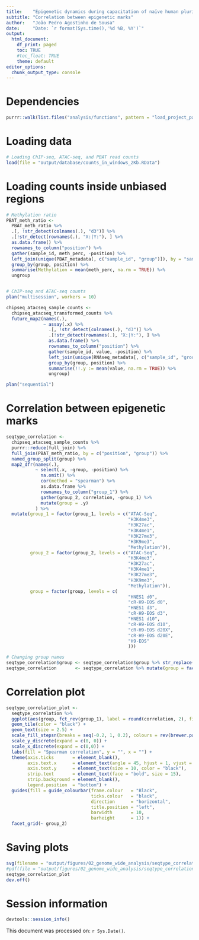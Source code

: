 ```yaml
---
title:    "Epigenetic dynamics during capacitation of naïve human pluripotent stem cells"
subtitle: "Correlation between epigenetic marks"
author:   "João Pedro Agostinho de Sousa"
date:     "Date: `r format(Sys.time(),'%d %B, %Y')`"
output:
  html_document:
    df_print: paged
    toc: TRUE
    #toc_float: TRUE
    theme: default
editor_options:
  chunk_output_type: console
---
```


# Dependencies
```r

purrr::walk(list.files("analysis/functions", pattern = "load_project_packages", full.names = T), source)

```

# Loading data
```r

# Loading ChIP-seq, ATAC-seq, and PBAT read counts
load(file = "output/database/counts_in_windows_2Kb.RData")

```

# Loading counts inside unbiased regions
```r

# Methylation ratio
PBAT_meth_ratio <- 
  PBAT_meth_ratio %>%
  .[, !str_detect(colnames(.), "d3")] %>% 
  .[!str_detect(rownames(.), "X:|Y:"), ] %>%
  as.data.frame() %>% 
  rownames_to_column("position") %>%
  gather(sample_id, meth_perc, -position) %>%
  left_join(unique(PBAT_metadata[, c("sample_id", "group")]), by = "sample_id") %>%
  group_by(group, position) %>%
  summarise(Methylation = mean(meth_perc, na.rm = TRUE)) %>%
  ungroup


# ChIP-seq and ATAC-seq counts
plan("multisession", workers = 10)

chipseq_atacseq_sample_counts <- 
  chipseq_atacseq_transformed_counts %>% 
  future_map2(names(.),
              ~ assay(.x) %>%
                .[, !str_detect(colnames(.), "d3")] %>% 
                .[!str_detect(rownames(.), "X:|Y:"), ] %>%
                as.data.frame() %>%
                rownames_to_column("position") %>%
                gather(sample_id, value, -position) %>%
                left_join(unique(RNAseq_metadata[, c("sample_id", "group")]), by = "sample_id") %>%
                group_by(group, position) %>%
                summarise(!!.y := mean(value, na.rm = TRUE)) %>%
                ungroup)

plan("sequential")

```

# Correlation between epigenetic marks
```r

seqtype_correlation <- 
  chipseq_atacseq_sample_counts %>% 
  purrr::reduce(full_join) %>% 
  full_join(PBAT_meth_ratio, by = c("position", "group")) %>%
  named_group_split(group) %>%
  map2_dfr(names(.),
           ~ select(.x, -group, -position) %>%
             na.omit() %>% 
             cor(method = "spearman") %>% 
             as.data.frame %>% 
             rownames_to_column("group_1") %>% 
             gather(group_2, correlation, -group_1) %>% 
             mutate(group = .y)
           ) %>% 
  mutate(group_1 = factor(group_1, levels = c("ATAC-Seq",
                                              "H3K4me3",
                                              "H3K27ac",
                                              "H3K4me1",
                                              "H3K27me3",
                                              "H3K9me3",
                                              "Methylation")),
         group_2 = factor(group_2, levels = c("ATAC-Seq",
                                              "H3K4me3",
                                              "H3K27ac",
                                              "H3K4me1",
                                              "H3K27me3",
                                              "H3K9me3",
                                              "Methylation")),
         group = factor(group, levels = c(
                                              "HNES1 d0",
                                              "cR-H9-EOS d0",
                                              "HNES1 d3",
                                              "cR-H9-EOS d3",
                                              "HNES1 d10",
                                              "cR-H9-EOS d10",
                                              "cR-H9-EOS d20X", 
                                              "cR-H9-EOS d20E",
                                              "H9-EOS"
                                              )))

# Changing group names
seqtype_correlation$group <- seqtype_correlation$group %>% str_replace("^H9-EOS$", "H9 Primed") %>% str_remove("-EOS")
seqtype_correlation       <- seqtype_correlation %>% mutate(group = factor(group, levels = c("HNES1 d0", "cR-H9 d0", "HNES1 d10", "cR-H9 d10", "cR-H9 d20X", "cR-H9 d20E", "H9 Primed")))

```

# Correlation plot
```r

seqtype_correlation_plot <- 
  seqtype_correlation %>%
  ggplot(aes(group, fct_rev(group_1), label = round(correlation, 2), fill = correlation)) +
  geom_tile(color = "black") +
  geom_text(size = 2.5) +
  scale_fill_stepsn(breaks = seq(-0.2, 1, 0.2), colours = rev(brewer.pal(n = 11, name = "RdBu")[c(1,2,3,4,5,5,7,10,11,11,11)]), limits = c(-0.20, 1), values = scales::rescale(seq(-0.9, 1, 0.1), from = c(-0.5, 1))) +
  scale_y_discrete(expand = c(0, 0)) +
  scale_x_discrete(expand = c(0,0)) +
  labs(fill = "Spearman correlation", y = "", x = "") +
  theme(axis.ticks       = element_blank(),
        axis.text.x      = element_text(angle = 45, hjust = 1, vjust = 1, size = 10, color = "black"),
        axis.text.y      = element_text(size = 10, color = "black"),
        strip.text       = element_text(face = "bold", size = 15),
        strip.background = element_blank(),
        legend.position  = "bottom") +
  guides(fill = guide_colourbar(frame.colour   = "Black", 
                                ticks.colour   = "black", 
                                direction      = "horizontal", 
                                title.position = "left", 
                                barwidth       = 10, 
                                barheight      = 1)) +
  facet_grid(~ group_2)

```

# Saving plots
```r

svg(filename = "output/figures/02_genome_wide_analysis/seqtype_correlation_plot.svg", width = 16, height = 4)
#pdf(file = "output/figures/02_genome_wide_analysis/seqtype_correlation_plot.pdf", width = 16, height = 4)
seqtype_correlation_plot
dev.off()

```

# Session information
```r

devtools::session_info()

```

This document was processed on: `r Sys.Date()`.